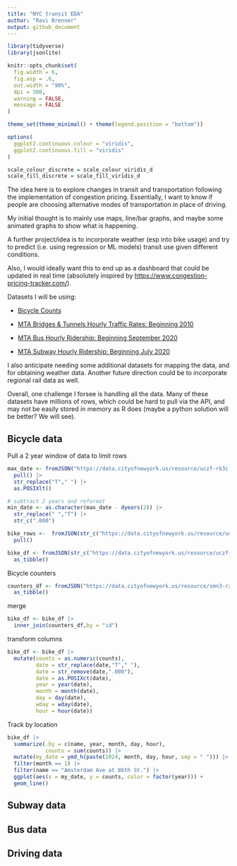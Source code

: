 ```yaml
---
title: "NYC transit EDA"
author: "Ravi Brenner"
output: github_document
---
```


```r
library(tidyverse)
library(jsonlite)

knitr::opts_chunk$set(
  fig.width = 6,
  fig.asp = .6,
  out.width = "90%",
  dpi = 300,
  warning = FALSE,
  message = FALSE
)

theme_set(theme_minimal() + theme(legend.position = "bottom"))

options(
  ggplot2.continuous.colour = "viridis",
  ggplot2.continuous.fill = "viridis"
)

scale_colour_discrete = scale_colour_viridis_d
scale_fill_discrete = scale_fill_viridis_d
```

The idea here is to explore changes in transit and transportation following the implementation of congestion pricing. Essentially, I want to know if people are choosing alternative modes of transportation in place of driving.

My initial thought is to mainly use maps, line/bar graphs, and maybe some animated graphs to show what is happening.

A further project/idea is to incorporate weather (esp into bike usage) and try to predict (i.e. using regression or ML models) transit use given different conditions.

Also, I would ideally want this to end up as a dashboard that could be updated in real time (absolutely inspired by <https://www.congestion-pricing-tracker.com/>).

Datasets I will be using:

-   [Bicycle Counts](https://data.cityofnewyork.us/resource/uczf-rk3c)

-   [MTA Bridges & Tunnels Hourly Traffic Rates: Beginning 2010](https://data.ny.gov/resource/qzve-kjga)

-   [MTA Bus Hourly Ridership: Beginning September 2020](https://data.ny.gov/resource/kv7t-n8in)

-   [MTA Subway Hourly Ridership: Beginning July 2020](https://data.ny.gov/resource/wujg-7c2s)

I also anticipate needing some additional datasets for mapping the data, and for obtaining weather data. Another future direction could be to incorporate regional rail data as well.

Overall, one challenge I forsee is handling all the data. Many of these datasets have millions of rows, which could be hard to pull via the API, and may not be easily stored in memory as R does (maybe a python solution will be better? We will see).

## Bicycle data

Pull a 2 year window of data to limit rows
```r
max_date <- fromJSON("https://data.cityofnewyork.us/resource/uczf-rk3c.json?$select=max(date)") |>
  pull() |>
  str_replace("T"," ") |>
  as.POSIXlt()

# subtract 2 years and reformat
min_date <- as.character(max_date - dyears(2)) |>
  str_replace(" ","T") |>
  str_c(".000")

bike_rows <-  fromJSON(str_c("https://data.cityofnewyork.us/resource/uczf-rk3c.json?$select=count(id)&$where=date>='",min_date,"'")) |>
  pull()

bike_df <- fromJSON(str_c("https://data.cityofnewyork.us/resource/uczf-rk3c.json?$where=date>='",min_date,"'&$limit=",bike_rows)) |>
  as_tibble()
```

Bicycle counters
```r
counters_df <- fromJSON("https://data.cityofnewyork.us/resource/smn3-rzf9.json") |>
  as_tibble()
```

merge
```r
bike_df <- bike_df |>
  inner_join(counters_df,by = "id")  
```

transform columns
```r
bike_df <- bike_df |>  
  mutate(counts = as.numeric(counts),
         date = str_replace(date,"T"," "),
         date = str_remove(date,".000"),
         date = as.POSIXct(date),
         year = year(date),
         month = month(date),
         day = day(date),
         wday = wday(date),
         hour = hour(date))
```

Track by location
```r
bike_df |>
  summarize(.by = c(name, year, month, day, hour),
            counts = sum(counts)) |>
  mutate(my_date = ymd_h(paste(2024, month, day, hour, sep = " "))) |>
  filter(month == 1) |>
  filter(name == "Amsterdam Ave at 86th St.") |>
  ggplot(aes(x = my_date, y = counts, color = factor(year))) + 
  geom_line()
```



## Subway data

## Bus data

## Driving data
